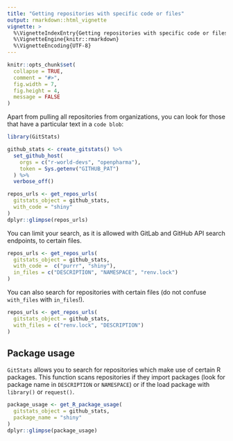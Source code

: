 ```yaml
---
title: "Getting repositories with specific code or files"
output: rmarkdown::html_vignette
vignette: >
  %\VignetteIndexEntry{Getting repositories with specific code or files}
  %\VignetteEngine{knitr::rmarkdown}
  %\VignetteEncoding{UTF-8}
---
```


```r
knitr::opts_chunk$set(
  collapse = TRUE,
  comment = "#>",
  fig.width = 7,
  fig.height = 4,
  message = FALSE
)
```

Apart from pulling all repositories from organizations, you can look for those that have a particular text in a `code blob`:

```r
library(GitStats)

github_stats <- create_gitstats() %>%
  set_github_host(
    orgs = c("r-world-devs", "openpharma"),
    token = Sys.getenv("GITHUB_PAT")
  ) %>% 
  verbose_off()

repos_urls <- get_repos_urls(
  gitstats_object = github_stats, 
  with_code = "shiny"
)
dplyr::glimpse(repos_urls)
```

You can limit your search, as it is allowed with GitLab and GitHub API search endpoints, to certain files.

```r
repos_urls <- get_repos_urls(
  gitstats_object = github_stats,
  with_code =  c("purrr", "shiny"), 
  in_files = c("DESCRIPTION", "NAMESPACE", "renv.lock")
)
```

You can also search for repositories with certain files (do not confuse `with_files` with `in_files`!).

```r
repos_urls <- get_repos_urls(
  gitstats_object = github_stats, 
  with_files = c("renv.lock", "DESCRIPTION")
)
```

## Package usage

`GitStats` allows you to search for repositories which make use of certain R packages. This function scans repositories if they import packages (look for package name in `DESCRIPTION` or `NAMESPACE`) or if the load package with `library()` or `request()`.

```r
package_usage <- get_R_package_usage(
  gitstats_object = github_stats, 
  package_name = "shiny"
)
dplyr::glimpse(package_usage)
```
